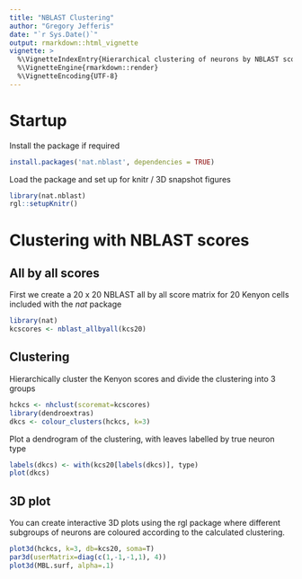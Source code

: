 ```yaml
---
title: "NBLAST Clustering"
author: "Gregory Jefferis"
date: "`r Sys.Date()`"
output: rmarkdown::html_vignette
vignette: >
  %\VignetteIndexEntry{Hierarchical clustering of neurons by NBLAST scores}
  %\VignetteEngine{rmarkdown::render}
  %\VignetteEncoding{UTF-8}
---
```


# Startup
Install the package if required
```r
install.packages('nat.nblast', dependencies = TRUE)
```

Load the package and set up for knitr / 3D snapshot figures
```r
library(nat.nblast)
rgl::setupKnitr()
```



# Clustering with NBLAST scores
## All by all scores
First we create a 20 x 20 NBLAST all by all score matrix for 20 Kenyon cells included 
with the *nat* package

```r
library(nat)
kcscores <- nblast_allbyall(kcs20)
```

## Clustering

Hierarchically cluster the Kenyon scores and divide the clustering into 3 groups
```r
hckcs <- nhclust(scoremat=kcscores)
library(dendroextras)
dkcs <- colour_clusters(hckcs, k=3)
```

Plot a dendrogram of the clustering, with leaves labelled by true neuron type

```r
labels(dkcs) <- with(kcs20[labels(dkcs)], type)
plot(dkcs)
```

## 3D plot
You can create interactive 3D plots using the rgl package where different
subgroups of neurons are coloured according to the calculated clustering.
```r
plot3d(hckcs, k=3, db=kcs20, soma=T)
par3d(userMatrix=diag(c(1,-1,-1,1), 4))
plot3d(MBL.surf, alpha=.1)
```


